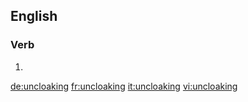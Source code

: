 ==English==

===Verb===
{{head|en}}

# {{present participle of|uncloak}}

[[de:uncloaking]]
[[fr:uncloaking]]
[[it:uncloaking]]
[[vi:uncloaking]]
